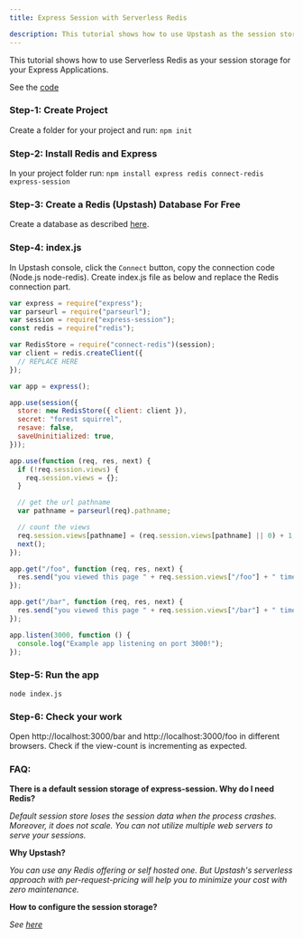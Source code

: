 ```yaml
---
title: Express Session with Serverless Redis

description: This tutorial shows how to use Upstash as the session storage of your Express application.
---
```


This tutorial shows how to use Serverless Redis as your session storage for your
Express Applications.

See the
[code](https://github.com/upstash/serverless-tutorials/tree/master/express-session-with-redis)

### Step-1: Create Project

Create a folder for your project and run: `npm init`

### Step-2: Install Redis and Express

In your project folder run:
`npm install express redis connect-redis express-session`

### Step-3: Create a Redis (Upstash) Database For Free

Create a database as described [here](../overall/getstarted).

### Step-4: index.js

In Upstash console, click the `Connect` button, copy the connection code
(Node.js node-redis). Create index.js file as below and replace the Redis
connection part.

```javascript
var express = require("express");
var parseurl = require("parseurl");
var session = require("express-session");
const redis = require("redis");

var RedisStore = require("connect-redis")(session);
var client = redis.createClient({
  // REPLACE HERE
});

var app = express();

app.use(session({
  store: new RedisStore({ client: client }),
  secret: "forest squirrel",
  resave: false,
  saveUninitialized: true,
}));

app.use(function (req, res, next) {
  if (!req.session.views) {
    req.session.views = {};
  }

  // get the url pathname
  var pathname = parseurl(req).pathname;

  // count the views
  req.session.views[pathname] = (req.session.views[pathname] || 0) + 1;
  next();
});

app.get("/foo", function (req, res, next) {
  res.send("you viewed this page " + req.session.views["/foo"] + " times");
});

app.get("/bar", function (req, res, next) {
  res.send("you viewed this page " + req.session.views["/bar"] + " times");
});

app.listen(3000, function () {
  console.log("Example app listening on port 3000!");
});
```

### Step-5: Run the app

`node index.js`

### Step-6: Check your work

Open http://localhost:3000/bar and http://localhost:3000/foo in different
browsers. Check if the view-count is incrementing as expected.

### FAQ:

**There is a default session storage of express-session. Why do I need Redis?**

_Default session store loses the session data when the process crashes.
Moreover, it does not scale. You can not utilize multiple web servers to serve
your sessions._

**Why Upstash?**

_You can use any Redis offering or self hosted one. But Upstash's serverless
approach with per-request-pricing will help you to minimize your cost with zero
maintenance._

**How to configure the session storage?**

_See [here](https://github.com/expressjs/session#readme)_
